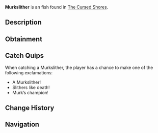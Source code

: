 {{FishInfobox
|image          = Murkslither.png
|rarity         = Uncommon
|sea            = Second Sea
|location       = [[The Cursed Shores]]
|sublocation    = 
|sources        = Fishing Rod
|radar_location = 
|prog_speed     = -63
|xp             = 220
|weather        = Rain
|time           = Night
|season         = Winter
|bait           = Squid
|base_weight    = 4
|base_value     = 240
|weight_range   = 2.3
|base_chance    = 95
|base_resil     = 13
}}
'''Murkslither''' is an {{Rarity|Uncommon}} fish found in [[The Cursed Shores]].

== Description ==
{{Description|A slippery terror that moves unseen through the murk.|Bestiary Entry}}

== Obtainment ==
{{Description|It glides where the waters turn thick.|Bestiary Hint}}
{{Fish Availability|
The Cursed Shores
|top_rods      = 
Free Spirit Rod\218859.5\134348.07;
Leviathan's Fang Rod\178755.28\181927.59;
Trident Rod\169331.82\165066.14;
Azure Of Lagoon\166814.47\167667.54;
Egg Rod\132206.39\126169.92;
Flimsy Rod\84405.89\80096.34;
Training Rod\91931.42\83126.46;
Ethereal Prism Rod\89319.61\87675.1;
Kraken Rod\81188.36\80763.44;
Verdant Shear Rod\125529.64\117235.09;
Blazebringer Rod\121416.46\120587.86;
No-Life Rod\117208.18\110248.29;
Seraphic Rod\103831.7\101216.05;
Challenger's Rod\94247.66\88299.69;
Rod Of The Forgotten Fang\83837.47\80663.84;
Depthseeker Rod\81188.48\70798.52;
Rod Of The Exalted One\79892.39\76772.67;
Avalanche Rod\78078.74\67845.45;
Rod Of The Depths\77850.13\73351.72;
Steady Rod\77611.05\76534.61;
Volcanic Rod\77220.81\64730.91;
Zeus Rod\76322.46\63692.84
|recommended   = Free Spirit Rod
}}

== Catch Quips ==
When catching a Murkslither, the player has a chance to make one of the following exclamations:
* A Murkslither!
* Slithers like death!
* Murk’s champion!

== Change History ==
{{Change History|{{subst:Current Version}}}}

== Navigation ==
{{Fish Navbox|The Cursed Shores}}
